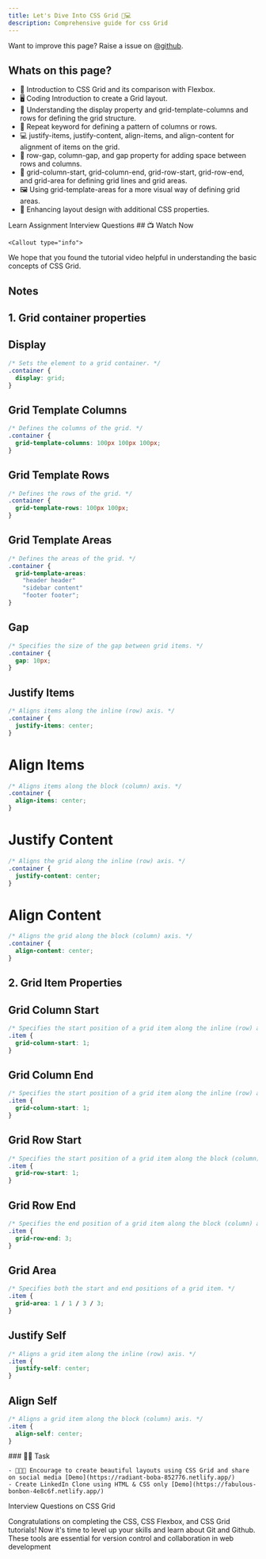 ```yaml
---
title: Let's Dive Into CSS Grid 🎨💻
description: Comprehensive guide for css Grid
---
```


<Callout>

Want to improve this page? Raise a issue on [@github](https://github.com/ManishBisht777/frontend-freaks-website).

</Callout>

## Whats on this page?

- 👋 Introduction to CSS Grid and its comparison with Flexbox.
- 🖥️ Coding Introduction to create a Grid layout.
- 🔲 Understanding the display property and grid-template-columns and rows for defining the grid structure.
- 🔁 Repeat keyword for defining a pattern of columns or rows.
- 💻 justify-items, justify-content, align-items, and align-content for alignment of items on the grid.
- 🌉 row-gap, column-gap, and gap property for adding space between rows and columns.
- 📏 grid-column-start, grid-column-end, grid-row-start, grid-row-end, and grid-area for defining grid lines and grid areas.
- 🖼️ Using grid-template-areas for a more visual way of defining grid areas.
- 🎨 Enhancing layout design with additional CSS properties.

<Tabs defaultValue="learn">

<TabsList>
  <TabsTrigger value="learn">Learn</TabsTrigger>
  <TabsTrigger value="assignment">Assignment</TabsTrigger>
  <TabsTrigger value="interview">Interview Questions</TabsTrigger>
</TabsList>

<TabsContent value="learn">
    ## 📺 Watch Now
    <VideoPlayer src="https://youtu.be/ULp7wPJ-rzQ"/>

    <Callout type="info">

We hope that you found the tutorial video helpful in understanding the basic concepts of CSS Grid.

</Callout>

## Notes

## 1. Grid container properties

## Display

```css
/* Sets the element to a grid container. */
.container {
  display: grid;
}
```

## Grid Template Columns

```css
/* Defines the columns of the grid. */
.container {
  grid-template-columns: 100px 100px 100px;
}
```

## Grid Template Rows

```css
/* Defines the rows of the grid. */
.container {
  grid-template-rows: 100px 100px;
}
```

## Grid Template Areas

```css
/* Defines the areas of the grid. */
.container {
  grid-template-areas:
    "header header"
    "sidebar content"
    "footer footer";
}
```

## Gap

```css
/* Specifies the size of the gap between grid items. */
.container {
  gap: 10px;
}
```

## Justify Items

```css
/* Aligns items along the inline (row) axis. */
.container {
  justify-items: center;
}
```

# Align Items

```css
/* Aligns items along the block (column) axis. */
.container {
  align-items: center;
}
```

# Justify Content

```css
/* Aligns the grid along the inline (row) axis. */
.container {
  justify-content: center;
}
```

# Align Content

```css
/* Aligns the grid along the block (column) axis. */
.container {
  align-content: center;
}
```

## 2. Grid Item Properties

## Grid Column Start

```css
/* Specifies the start position of a grid item along the inline (row) axis. */
.item {
  grid-column-start: 1;
}
```

## Grid Column End

```css
/* Specifies the start position of a grid item along the inline (row) axis. */
.item {
  grid-column-start: 1;
}
```

## Grid Row Start

```css
/* Specifies the start position of a grid item along the block (column) axis. */
.item {
  grid-row-start: 1;
}
```

## Grid Row End

```css
/* Specifies the end position of a grid item along the block (column) axis. */
.item {
  grid-row-end: 3;
}
```

## Grid Area

```css
/* Specifies both the start and end positions of a grid item. */
.item {
  grid-area: 1 / 1 / 3 / 3;
}
```

## Justify Self

```css
/* Aligns a grid item along the inline (row) axis. */
.item {
  justify-self: center;
}
```

## Align Self

```css
/* Aligns a grid item along the block (column) axis. */
.item {
  align-self: center;
}
```

</TabsContent>

<TabsContent value="assignment">
 ### 📌🔨 Task
    
    - 🎉👨‍💻 Encourage to create beautiful layouts using CSS Grid and share on social media [Demo](https://radiant-boba-852776.netlify.app/)
    - Create LinkedIn Clone using HTML & CSS only [Demo](https://fabulous-bonbon-4e8c6f.netlify.app/)

</TabsContent>

<TabsContent value="interview">Interview Questions on CSS Grid</TabsContent>

</Tabs>

<Callout type="calm">
  Congratulations on completing the CSS, CSS Flexbox, and CSS Grid tutorials!
  Now it's time to level up your skills and learn about Git and Github. These
  tools are essential for version control and collaboration in web development
</Callout>
